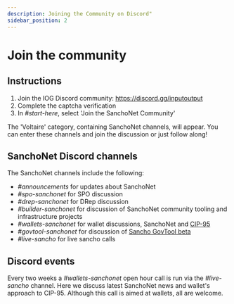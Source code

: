 ```yaml
---
description: Joining the Community on Discord"
sidebar_position: 2
---
```


# Join the community

## Instructions

1. Join the IOG Discord community: https://discord.gg/inputoutput
2. Complete the captcha verification
3. In *#start-here*, select 'Join the SanchoNet Community'

The 'Voltaire' category, containing SanchoNet channels, will appear. You can enter these channels and join the discussion or just follow along!

## SanchoNet Discord channels

The SanchoNet channels include the following:

- *#announcements* for updates about SanchoNet
- *#spo-sanchonet* for SPO discussion
- *#drep-sanchonet* for DRep discussion
- *#builder-sanchonet* for discussion of SanchoNet community tooling and infrastructure projects
- *#wallets-sanchonet* for wallet discussions, SanchoNet and [CIP-95](https://github.com/cardano-foundation/CIPs/blob/master/CIP-0095/README.md)
- *#govtool-sanchonet* for discussion of [Sancho GovTool beta](https://sanchogov.tools/)
- *#live-sancho* for live sancho calls

## Discord events

Every two weeks a *#wallets-sanchonet* open hour call is run via the *#live-sancho* channel. Here we discuss latest SanchoNet news and wallet's approach to CIP-95. Although this call is aimed at wallets, all are welcome.
